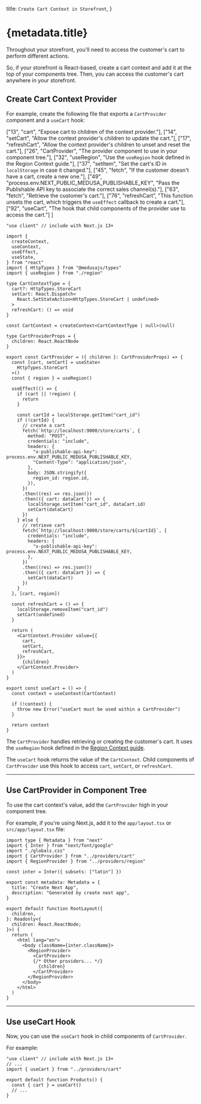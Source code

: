 
  title: `Create Cart Context in Storefront`,
}

# {metadata.title}

Throughout your storefront, you'll need to access the customer's cart to perform different actions.

So, if your storefront is React-based, create a cart context and add it at the top of your components tree. Then, you can access the customer's cart anywhere in your storefront.

## Create Cart Context Provider

For example, create the following file that exports a `CartProvider` component and a `useCart` hook:

  ["13", "cart", "Expose cart to children of the context provider."],
  ["14", "setCart", "Allow the context provider's children to update the cart."],
  ["17", "refreshCart", "Allow the context provider's children to unset and reset the cart."],
  ["26", "CartProvider", "The provider component to use in your component tree."],
  ["32", "useRegion", "Use the `useRegion` hook defined in the Region Context guide."],
  ["37", "setItem", "Set the cart's ID in `localStorage` in case it changed."],
  ["45", "fetch", "If the customer doesn't have a cart, create a new one."],
  ["49", "process.env.NEXT_PUBLIC_MEDUSA_PUBLISHABLE_KEY", "Pass the Publishable API key to associate the correct sales channel(s)."],
  ["63", "fetch", "Retrieve the customer's cart."],
  ["76", "refreshCart", "This function unsets the cart, which triggers the `useEffect` callback to create a cart."],
  ["92", "useCart", "The hook that child components of the provider use to access the cart."]
]

```tsx highlights={highlights}
"use client" // include with Next.js 13+

import { 
  createContext, 
  useContext, 
  useEffect, 
  useState,
} from "react"
import { HttpTypes } from "@medusajs/types"
import { useRegion } from "./region"

type CartContextType = {
  cart?: HttpTypes.StoreCart
  setCart: React.Dispatch<
    React.SetStateAction<HttpTypes.StoreCart | undefined>
  >
  refreshCart: () => void
}

const CartContext = createContext<CartContextType | null>(null)

type CartProviderProps = {
  children: React.ReactNode
}

export const CartProvider = ({ children }: CartProviderProps) => {
  const [cart, setCart] = useState<
    HttpTypes.StoreCart
  >()
  const { region } = useRegion()

  useEffect(() => {
    if (cart || !region) {
      return
    }

    const cartId = localStorage.getItem("cart_id")
    if (!cartId) {
      // create a cart
      fetch(`http://localhost:9000/store/carts`, {
        method: "POST",
        credentials: "include",
        headers: {
          "x-publishable-api-key": process.env.NEXT_PUBLIC_MEDUSA_PUBLISHABLE_KEY,
          "Content-Type": "application/json",
        },
        body: JSON.stringify({
          region_id: region.id,
        }),
      })
      .then((res) => res.json())
      .then(({ cart: dataCart }) => {
        localStorage.setItem("cart_id", dataCart.id)
        setCart(dataCart)
      })
    } else {
      // retrieve cart
      fetch(`http://localhost:9000/store/carts/${cartId}`, {
        credentials: "include",
        headers: {
          "x-publishable-api-key": process.env.NEXT_PUBLIC_MEDUSA_PUBLISHABLE_KEY,
        },
      })
      .then((res) => res.json())
      .then(({ cart: dataCart }) => {
        setCart(dataCart)
      })
    }
  }, [cart, region])

  const refreshCart = () => {
    localStorage.removeItem("cart_id")
    setCart(undefined)
  }

  return (
    <CartContext.Provider value={{
      cart,
      setCart,
      refreshCart,
    }}>
      {children}
    </CartContext.Provider>
  )
}

export const useCart = () => {
  const context = useContext(CartContext)

  if (!context) {
    throw new Error("useCart must be used within a CartProvider")
  }

  return context
}
```

The `CartProvider` handles retrieving or creating the customer's cart. It uses the `useRegion` hook defined in the [Region Context guide](../../regions/context/page.mdx).

The `useCart` hook returns the value of the `CartContext`. Child components of `CartProvider` use this hook to access `cart`, `setCart`, or `refreshCart`.

---

## Use CartProvider in Component Tree

To use the cart context's value, add the `CartProvider` high in your component tree.

For example, if you're using Next.js, add it to the `app/layout.tsx` or `src/app/layout.tsx` file:

```tsx title="app/layout.tsx" collapsibleLines="1-14" highlights={[["23"]]}
import type { Metadata } from "next"
import { Inter } from "next/font/google"
import "./globals.css"
import { CartProvider } from "../providers/cart"
import { RegionProvider } from "../providers/region"

const inter = Inter({ subsets: ["latin"] })

export const metadata: Metadata = {
  title: "Create Next App",
  description: "Generated by create next app",
}

export default function RootLayout({
  children,
}: Readonly<{
  children: React.ReactNode;
}>) {
  return (
    <html lang="en">
      <body className={inter.className}>
        <RegionProvider>
          <CartProvider>
          {/* Other providers... */}
            {children}
          </CartProvider>
        </RegionProvider>
      </body>
    </html>
  )
}
```

---

## Use useCart Hook

Now, you can use the `useCart` hook in child components of `CartProvider`.

For example:

```tsx
"use client" // include with Next.js 13+
// ...
import { useCart } from "../providers/cart"

export default function Products() {
  const { cart } = useCart()
  // ...
}
```

